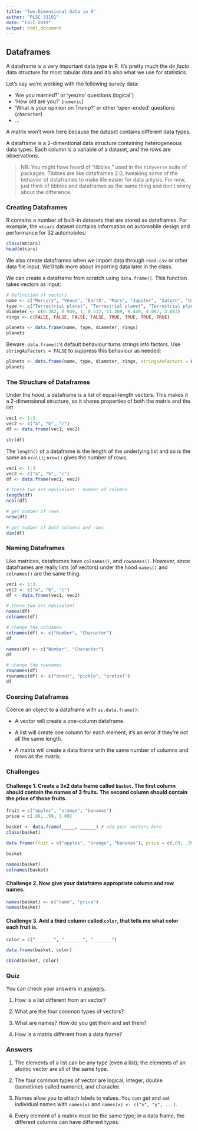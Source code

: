 ```yaml
---
title: "Two-Dimensional Data in R"
author: "PLSC 31101"
date: "Fall 2019"
output: html_document
---
```


## Dataframes

A dataframe is a very important data type in R. It's pretty much the *de facto* data structure for most tabular data and it's also what we use for statistics. 

Let's say we're working with the following survey data:

* 'Are you married?' or 'yes/no' questions (logical`)
* 'How old are you?' (`numeric`)
* 'What is your opinion on Trump?' or other 'open-ended' questions (`character`)
* ...

A matrix won't work here because the dataset contains different data types. 

A dataframe is a 2-dimentional data structure containing heterogeneous data types. Each column is a variable of a dataset, and the rows are observations.

> NB: You might have heard of "tibbles," used in the `tidyverse` suite of packages. Tibbles are like dataframes 2.0, tweaking some of the behavior of dataframes to make life easier for data anlysis. For now, just think of tibbles and dataframes as the same thing and don't worry about the difference. 

### Creating Dataframes

R contains a number of built-in datasets that are stored as dataframes. For example, the `mtcars` dataset contains information on automobile design and performance for 32 automobiles:

```r
class(mtcars)
head(mtcars)
```

We also create dataframes when we import data through `read.csv` or other data file input. We'll talk more about importing data later in the class.

We can create a dataframe from scratch using `data.frame()`.  This function takes vectors as input:

```r
# Definition of vectors
name <- c("Mercury", "Venus", "Earth", "Mars", "Jupiter", "Saturn", "Uranus", "Neptune")
type <- c("Terrestrial planet", "Terrestrial planet", "Terrestrial planet", "Terrestrial planet", "Gas giant", "Gas giant", "Gas giant", "Gas giant")
diameter <- c(0.382, 0.949, 1, 0.532, 11.209, 9.449, 4.007, 3.883)
rings <- c(FALSE, FALSE, FALSE, FALSE, TRUE, TRUE, TRUE, TRUE)

planets <- data.frame(name, type, diameter, rings)
planets
```

Beware: `data.frame()`'s default behaviour turns strings into factors. Use `stringAsFactors = FALSE` to suppress this behaviour as needed:

```r
planets <- data.frame(name, type, diameter, rings, stringsAsFactors = F)
planets
```

### The Structure of Dataframes

Under the hood, a dataframe is a list of equal-length vectors. This makes it a 2-dimensional structure, so it shares properties of both the matrix and the list. 

```r
vec1 <- 1:3
vec2 <- c("a", "b", "c")
df <- data.frame(vec1, vec2)

str(df)
```

The `length()` of a dataframe is the length of the underlying list and so is the same as `ncol()`; `nrow()` gives the number of rows. 

```r
vec1 <- 1:3
vec2 <- c("a", "b", "c")
df <- data.frame(vec1, vec2)

# these two are equivalent - number of columns
length(df)
ncol(df)

# get number of rows
nrow(df)

# get number of both columns and rows
dim(df)
```

### Naming Dataframes

Like matrices, dataframes have `colnames()`, and `rownames()`. However, since dataframes are really lists (of vectors) under the hood  `names()` and `colnames()` are the same thing. 

```r
vec1 <- 1:3
vec2 <- c("a", "b", "c")
df <- data.frame(vec1, vec2)

# these two are equivalent
names(df)
colnames(df)

# change the colnames
colnames(df) <- c("Number", "Character")
df

names(df) <- c("Number", "Character")
df

# change the rownames
rownames(df) 
rownames(df) <- c("donut", "pickle", "pretzel")
df
```

### Coercing Dataframes

Coerce an object to a dataframe with `as.data.frame()`:

* A vector will create a one-column dataframe.

* A list will create one column for each element; it's an error if they're 
  not all the same length.
  
* A matrix will create a data frame with the same number of columns and rows as the matrix.

### Challenges

#### Challenge 1.  Create a 3x2 data frame called `basket`. The first column should contain the names of 3 fruits. The second column should contain the price of those fruits.  {-}

```r

fruit = c("apples", "orange", "bananas")
price = c(.89, .99, 1.00)

basket <- data.frame(_____, ______) # add your vectors here
class(basket)

data.frame(fruit = c("apples", "orange", "bananas"), price = c(.89, .99, 1.00))

basket

names(basket)
colnames(basket)
```

#### Challenge 2. Now give your dataframe appropriate column and row names. {-}

```r
names(basket) <- c("name", "price")
names(basket)

```

#### Challenge 3. Add a third column called `color`, that tells me what color each fruit is. {-}

```r

color = c("_______", "_______", "_______")

data.frame(basket, color)

cbind(basket, color)

```

### Quiz

You can check your answers in [answers](#data-structure-answers).

1. How is a list different from an vector? 

2. What are the four common types of vectors? 

3. What are names? How do you get them and set them?

4. How is a matrix different from a data frame?

### Answers {#data-structure-answers}

1.  The elements of a list can be any type (even a list); the elements of 
    an atomic vector are all of the same type. 
   
2.  The four common types of  vector are logical, integer, double 
    (sometimes called numeric), and character. 
    
3.  Names allow you to attach labels to values. You can get and set individual names 
    with `names(x)` and `names(x) <- c("x", "y", ...)`.

4.  Every element of a matrix must be the same type; in a data frame, the different 
    columns can have different types.
